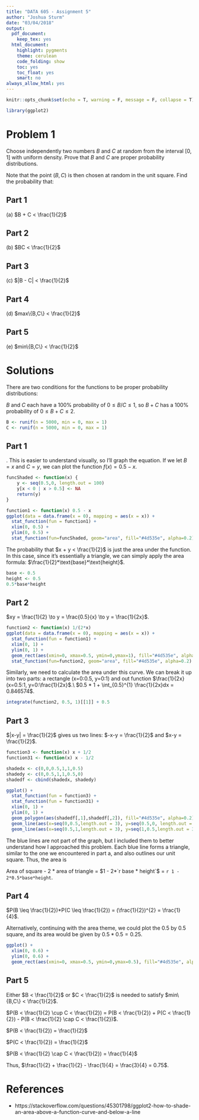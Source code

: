 ```yaml
---
title: "DATA 605 - Assignment 5"
author: "Joshua Sturm"
date: "03/04/2018"
output:
  pdf_document:
    keep_tex: yes
  html_document:
    highlight: pygments
    theme: cerulean
    code_folding: show
    toc: yes
    toc_float: yes
    smart: no
always_allow_html: yes
---
```


```r
knitr::opts_chunk$set(echo = T, warning = F, message = F, collapse = T)
```

```r
library(ggplot2)
```

# Problem 1

Choose independently two numbers $B$ and $C$ at random from the interval $[0, 1]$ with uniform density. Prove that $B$ and $C$ are proper probability distributions.

Note that the point $(B,C)$ is then chosen at random in the unit square.
Find the probability that:

## Part 1 
\indent (a) $B + C < \frac{1}{2}$

## Part 2 
\indent (b) $BC < \frac{1}{2}$

## Part 3 
\indent (c) $|B - C| < \frac{1}{2}$

## Part 4 
\indent (d) $max\{B,C\} < \frac{1}{2}$

## Part 5 
\indent (e) $min\{B,C\} < \frac{1}{2}$

# Solutions

There are two conditions for the functions to be proper probability distributions:
\begin{itemize}
\item $\sum P(X = x) = 1$
\item $P(X = x) \geq 0 \ \ \ \ \forall x$
\end{itemize}

$B$ and $C$ each have a 100% probability of $0 \leq B/C \leq 1$, so $B + C$ has a 100% probability of $0 \leq B + C \leq 2$.

```r
B <- runif(n = 5000, min = 0, max = 1)
C <- runif(n = 5000, min = 0, max = 1)
```

## Part 1 
\indent 1. This is easier to understand visually, so I'll graph the equation. If we let $B = x$ and $C = y$, we can plot the function $f(x) = 0.5 - x$.

```r
funcShaded <- function(x) {
    y <- seq(0.5,0, length.out = 100)
    y[x < 0 | x > 0.5] <- NA
    return(y)
}

function1 <- function(x) 0.5 - x
ggplot(data = data.frame(x = 0), mapping = aes(x = x)) +
  stat_function(fun = function1) +
  xlim(0, 0.5) + 
  ylim(0, 0.5) +
  stat_function(fun=funcShaded, geom="area", fill="#4d535e", alpha=0.2)
```
The probability that $x + y < \frac{1}{2}$ is just the area under the function. In this case, since it's essentially a triangle, we can simply apply the area formula: $\frac{1}{2}*\text{base}*\text{height}$.

```r
base <- 0.5
height <- 0.5
0.5*base*height
```

## Part 2

$xy = \frac{1}{2} \to y = \frac{0.5}{x} \to y = \frac{1}{2x}$.

```r
function2 <- function(x) 1/(2*x)
ggplot(data = data.frame(x = 0), mapping = aes(x = x)) +
  stat_function(fun = function1) +
  xlim(0, 1) + 
  ylim(0, 1) +
  geom_rect(aes(xmin=0, xmax=0.5, ymin=0,ymax=1), fill="#4d535e", alpha=0.2) +
  stat_function(fun=function2, geom="area", fill="#4d535e", alpha=0.2)
```

Similarly, we need to calculate the area under this curve. We can break it up into two parts: a rectangle (x=0:0.5, y=0:1) and out function $\frac{1}{2x} (x=0.5:1, y=0:\frac{1}{2x}$.\\
$0.5 * 1 + \int_{0.5}^{1} \frac{1}{2x}dx = 0.846574$. 

```r
integrate(function2, 0.5, 1)[[1]] + 0.5
```

## Part 3

$|x-y| = \frac{1}{2}$ gives us two lines: $-x-y = \frac{1}{2}$ and $x-y = \frac{1}{2}$.

```r
function3 <- function(x) x + 1/2
function31 <- function(x) x - 1/2

shadedx <- c(0,0,0.5,1,1,0.5)
shadedy <- c(0,0.5,1,1,0.5,0)
shadedf <- cbind(shadedx, shadedy)

ggplot() +
  stat_function(fun = function3) +
  stat_function(fun = function31) +
  xlim(0, 1) + 
  ylim(0, 1) +
  geom_polygon(aes(shadedf[,1],shadedf[,2]), fill="#4d535e", alpha=0.2) +
  geom_line(aes(x=seq(0,0.5,length.out = 3), y=seq(0.5,0, length.out = 3)), colour = "#44659b") +
  geom_line(aes(x=seq(0.5,1,length.out = 3), y=seq(1,0.5,length.out = 3)), colour="#44659b")
```

The blue lines are not part of the graph, but I included them to better understand how I approached this problem. Each blue line forms a triangle, similar to the one we encountered in part a, and also outlines our unit square. Thus, the area is 

\center Area of square - 2 * area of triangle = $1 - 2*`r base * height`$ = `r 1 - 2*0.5*base*height`.

## Part 4

$P(B \leq \frac{1}{2})*P(C \leq \frac{1}{2}) = (\frac{1}{2})^{2} = \frac{1}{4}$.

Alternatively, continuing with the area theme, we could plot the 0.5 by 0.5 square, and its area would be given by $0.5 * 0.5 = 0.25$.

```r
ggplot() +
  xlim(0, 0.6) + 
  ylim(0, 0.6) +
  geom_rect(aes(xmin=0, xmax=0.5, ymin=0,ymax=0.5), fill="#4d535e", alpha=0.2)
```

## Part 5

Either $B < \frac{1}{2}$ or $C < \frac{1}{2}$ is needed to satisfy $min\{B,C\} < \frac{1}{2}$.

$P(B < \frac{1}{2} \cup C < \frac{1}{2}) = P(B < \frac{1}{2}) + P(C < \frac{1}{2}) - P(B < \frac{1}{2} \cap C < \frac{1}{2})$.

$P(B < \frac{1}{2}) = \frac{1}{2}$

$P(C < \frac{1}{2}) = \frac{1}{2}$

$P(B < \frac{1}{2} \cap C < \frac{1}{2}) = \frac{1}{4}$

Thus, $\frac{1}{2} + \frac{1}{2} - \frac{1}{4} = \frac{3}{4} = 0.75$.





# References
* https://stackoverflow.com/questions/45301798/ggplot2-how-to-shade-an-area-above-a-function-curve-and-below-a-line